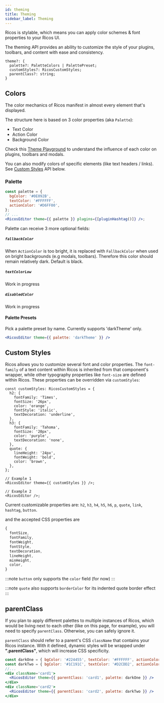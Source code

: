 ```yaml
---
id: theming
title: Theming
sidebar_label: Theming
---
```



Ricos is stylable, which means you can apply color schemes & font properties to your Ricos UI.

The theming API provides an ability to customize the style of your plugins, toolbars, and content with ease and consistency.

```tsx
theme?: {
  palette?: PaletteColors | PalettePreset;
  customStyles?: RicosCustomStyles;
  parentClass?: string;
}
```

## Colors

The color mechanics of Ricos manifest in almost every element that's displayed.

The structure here is based on 3 color properties (aka `Palette`):

- Text Color
- Action Color
- Background Color

Check this [Theme Playground](http://rich-content-storybook-master.surge.sh/?path=/story/theme--palette) to understand the influence of each color on plugins, toolbars and modals.

You can also modify colors of specific elements (like text headers / links). See [Custom Styles](./Theming#custom-styles) API below.

### Palette

```jsx
const palette = {
  bgColor: '#0E092B',
  textColor: '#FFFFFF',
  actionColor: '#D6FF00',
};
// ...
<RicosEditor theme={{ palette }} plugins={[pluginHashtag()]} />;
```

<div className="card" style={{ backgroundColor: '#0E092B' }}>
  <RicosEditorWithMobile
    content={createContent('This is a #hashtag, see it has a unique color.')}
    placeholder={'Type here!'}
    theme={{
      palette: { bgColor: '#0E092B', textColor: '#FFFFFF', actionColor: '#D6FF00' },
      parentClass: 'card',
    }}
    plugins={[pluginHashtag()]}
  />
</div>

Palette can receive 3 more optional fields:

##### `fallbackColor`
When `ActionColor` is too bright, it is replaced with `FallbackColor` when used on bright backgrounds (e.g modals, toolbars).
Therefore this color should remain relatively dark.
Default is black.

##### `textColorLow`
Work in progress

##### `disabledColor`
Work in progress

#### Palette Presets

Pick a palette preset by name. Currently supports 'darkTheme' only.

```jsx
<RicosEditor theme={{ palette: 'darkTheme' }} />
```

## Custom Styles

Ricos allows you to customize several font and color properties. The `font-family` of a text content within Ricos is inherited from that component's wrapper, while other typography properties like `font-size` are defined within Ricos. These properties can be overridden via `customStyles`:

```tsx
const customStyles: RicosCustomStyles = {
  h2: {
    fontFamily: 'Times',
    fontSize: '26px',
    color: 'orange',
    fontStyle: 'italic',
    textDecoration: 'underline',
  },
  h3: {
    fontFamily: 'Tahoma',
    fontSize: '20px',
    color: 'purple',
    textDecoration: 'none',
  },
  quote: {
    lineHeight: '24px',
    fontWeight: 'bold',
    color: 'brown',
  },
};

// Example 1
<RicosEditor theme={{ customStyles }} />;

// Example 2
<RicosEditor />;
```

<div className="card card3" style={{ backgroundColor: '#0E092B' }}>
  <RicosEditorWithMobile
    content={customTypography}
    placeholder={'Type here!'}
    theme={{
      parentClass: 'card3', 
      customStyles: {
      h2: {
        fontFamily: 'Times',
        fontSize: '26px',
        color: 'orange',
        fontStyle: 'italic',
        textDecoration: 'underline',
      },
      h3: {
        fontFamily: 'Tahoma',
        fontSize: '20px',
        color: 'purple',
        textDecoration: 'none',
      },
      quote: {
        lineHeight: '24px',
        fontWeight: 'bold',
        color: 'brown',
      },
    }}}
  />
</div>
<div className="card card4" style={{ backgroundColor: '#0E092B' }}>
  <RicosEditorWithMobile
    content={customTypography}
    placeholder={'Type here!'}
    theme={{ parentClass: 'card4' }}
  />
</div>

Current customizable properties are:
`h2`, `h3`, `h4`, `h5`, `h6`, `p`, `quote`, `link`, `hashtag`, `button`.

and the accepted CSS properties are

```jsx
{
  fontSize,
  fontFamily,
  fontWeight,
  fontStyle,
  textDecoration,
  lineHeight,
  minHeight,
  color,
}
```

:::note
`button` only supports the `color` field (for now)
:::

:::note
`quote` also supports `borderColor` for its indented quote border effect
:::

## parentClass

If you plan to apply different palettes to multiple instances of Ricos, which would be living next to each other (like on this page, for example), you will need to specify `parentClass`. Otherwise, you can safely ignore it.

`parentClass` should refer to a parent's CSS `className` that contains your Ricos instance. With it defined, dynamic styles will be wrapped under **".parentClass"**, which will increase CSS specificity.

```jsx
const darkOne = { bgColor: '#224455', textColor: '#FFFFFF', actionColor: '#FF66F5' };
const darkTwo = { bgColor: '#1C191C', textColor: '#D2CDD2', actionColor: '#FE6148' };
//...
<div className='card1'>
  <RicosEditor theme={{ parentClass: 'card1', palette: darkOne }} />
</div>
<div className='card2'>
  <RicosEditor theme={{ parentClass: 'card2', palette: darkTwo }} />
</div>
```

<div className="card card1" style={{ backgroundColor: '#224455' }}>
  <RicosEditorWithMobile
    content={createContent('this is #palette example 1')}
    placeholder={'Type here!'}
    theme={{
      palette: { bgColor: '#224455', textColor: '#FFFFFF', actionColor: '#FF66F5' },
      parentClass: 'card1',
    }}
    plugins={[pluginHashtag()]}
  />
</div>

<div className="card card2" style={{ backgroundColor: '#1C191C' }}>
  <RicosEditorWithMobile
    content={createContent('this is #palette example 2')}
    placeholder={'Type here!'}
    theme={{
      palette: { bgColor: '#1C191C', textColor: '#D2CDD2', actionColor: '#FE6148' },
      parentClass: 'card2',
    }}
    plugins={[pluginHashtag()]}
  />
</div>
